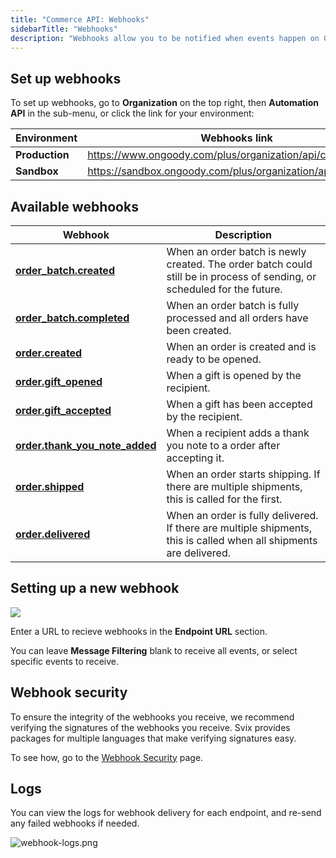```yaml
---
title: "Commerce API: Webhooks"
sidebarTitle: "Webhooks"
description: "Webhooks allow you to be notified when events happen on Goody orders and order batches. You can subscribe to all webhooks, or a subset of them. Webhooks are sent by the Svix platform."
---
```


## Set up webhooks

To set up webhooks, go to **Organization** on the top right, then **Automation API** in the sub-menu, or click the link for your environment:

| Environment    | Webhooks link                                              |
| -------------- | ---------------------------------------------------------- |
| **Production** | https://www.ongoody.com/plus/organization/api/commerce     |
| **Sandbox**    | https://sandbox.ongoody.com/plus/organization/api/commerce |

## Available webhooks

| Webhook                                                                | Description                                                                                                              |
| ---------------------------------------------------------------------- | ------------------------------------------------------------------------------------------------------------------------ |
| **[order_batch.created](/webhooks/webhooks-types/order_batch.created)**               | When an order batch is newly created. The order batch could still be in process of sending, or scheduled for the future. |
| **[order_batch.completed](/webhooks/webhooks-types/order_batch.completed)**           | When an order batch is fully processed and all orders have been created.                                                 |
| **[order.created](/webhooks/webhooks-types/order.created)**                           | When an order is created and is ready to be opened.                                                                      |
| **[order.gift_opened](/webhooks/webhooks-types/order.gift_opened)**                   | When a gift is opened by the recipient.                                                                                  |
| **[order.gift_accepted](/webhooks/webhooks-types/order.gift_accepted.md)**            | When a gift has been accepted by the recipient.                                                                          |
| **[order.thank_you_note_added](/webhooks/webhooks-types/order.thank_you_note_added)** | When a recipient adds a thank you note to a order after accepting it.                                                    |
| **[order.shipped](/webhooks/webhooks-types/order.shipped)**                           | When an order starts shipping. If there are multiple shipments, this is called for the first.                            |
| **[order.delivered](/webhooks/webhooks-types/order.delivered)**                       | When an order is fully delivered. If there are multiple shipments, this is called when all shipments are delivered.      |

## Setting up a new webhook

![](/images/new-webhook-2.png)

Enter a URL to recieve webhooks in the **Endpoint URL** section.

You can leave **Message Filtering** blank to receive all events, or select specific events to receive.

## Webhook security

To ensure the integrity of the webhooks you receive, we recommend verifying the signatures of the webhooks you receive. Svix provides packages for multiple languages that make verifying signatures easy.

To see how, go to the [Webhook Security](/webhooks/webhook-security) page.

## Logs

You can view the logs for webhook delivery for each endpoint, and re-send any failed webhooks if needed.

![webhook-logs.png](/images/logs-2.png)
